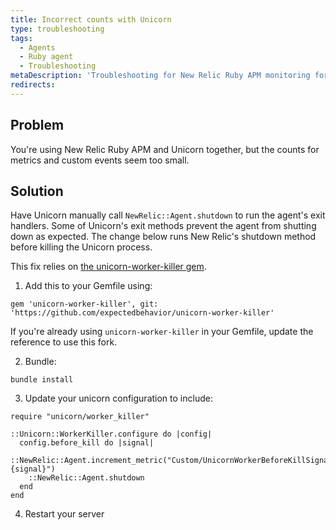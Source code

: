 ```yaml
---
title: Incorrect counts with Unicorn
type: troubleshooting
tags:
  - Agents
  - Ruby agent
  - Troubleshooting
metaDescription: 'Troubleshooting for New Relic Ruby APM monitoring for use of Unicorn and metric and custom event metrics are too low.'
redirects:
---
```


## Problem

You're using New Relic Ruby APM and Unicorn together, but the counts for metrics and custom events seem too small.

## Solution

Have Unicorn manually call `NewRelic::Agent.shutdown` to run the agent's exit handlers. Some of Unicorn's exit methods prevent the agent from shutting down as expected. The change below runs New Relic's shutdown method before killing the Unicorn process.

This fix relies on [the unicorn-worker-killer gem](https://github.com/expectedbehavior/unicorn-worker-killer). 

1. Add this to your Gemfile using:
```
gem 'unicorn-worker-killer', git: 'https://github.com/expectedbehavior/unicorn-worker-killer'
```
If you're already using `unicorn-worker-killer` in your Gemfile, update the reference to use this fork.

2. Bundle:
```
bundle install
```

3. Update your unicorn configuration to include:
```
require "unicorn/worker_killer"

::Unicorn::WorkerKiller.configure do |config|
  config.before_kill do |signal|
    ::NewRelic::Agent.increment_metric("Custom/UnicornWorkerBeforeKillSignal/#{signal}")
    ::NewRelic::Agent.shutdown
  end
end
```

4. Restart your server
